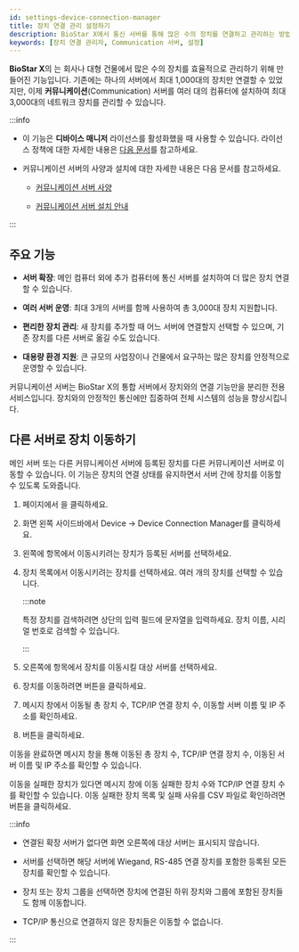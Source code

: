 ```yaml
---
id: settings-device-connection-manager
title: 장치 연결 관리 설정하기
description: BioStar X에서 통신 서버를 통해 많은 수의 장치를 연결하고 관리하는 방법을 안내합니다. 최대 3,000대의 네트워크 장치를 여러 서버로 나누어 관리할 수 있습니다.
keywords: [장치 연결 관리자, Communication 서버, 설정]
---
```


**BioStar X**의 <Cmd sid='settings.deviceConnectionManager.settingMenuTitle' product='2' />는 회사나 대형 건물에서 많은 수의 장치를 효율적으로 관리하기 위해 만들어진 기능입니다. 기존에는 하나의 서버에서 최대 1,000대의 장치만 연결할 수 있었지만, 이제 **커뮤니케이션**(Communication) 서버를 여러 대의 컴퓨터에 설치하여 최대 3,000대의 네트워크 장치를 관리할 수 있습니다.

:::info

* 이 기능은 **디바이스 매니저** 라이선스를 활성화했을 때 사용할 수 있습니다. 라이선스 정책에 대한 자세한 내용은 [다음 문서](licensing)를 참고하세요.

* 커뮤니케이션 서버의 사양과 설치에 대한 자세한 내용은 다음 문서를 참고하세요.

  * [커뮤니케이션 서버 사양](system-requirements#communication-server)

  * [커뮤니케이션 서버 설치 안내](#)

:::

## 주요 기능

- **서버 확장**: 메인 컴퓨터 외에 추가 컴퓨터에 통신 서버를 설치하여 더 많은 장치 연결할 수 있습니다.

- **여러 서버 운영**: 최대 3개의 서버를 함께 사용하여 총 3,000대 장치 지원합니다.

- **편리한 장치 관리**: 새 장치를 추가할 때 어느 서버에 연결할지 선택할 수 있으며, 기존 장치를 다른 서버로 옮길 수도 있습니다.

- **대용량 환경 지원**: 큰 규모의 사업장이나 건물에서 요구하는 많은 장치를 안정적으로 운영할 수 있습니다.

커뮤니케이션 서버는 BioStar X의 통합 서버에서 장치와의 연결 기능만을 분리한 전용 서비스입니다. 장치와의 안정적인 통신에만 집중하여 전체 시스템의 성능을 향상시킵니다.


## 다른 서버로 장치 이동하기

메인 서버 또는 다른 커뮤니케이션 서버에 등록된 장치를 다른 커뮤니케이션 서버로 이동할 수 있습니다. 이 기능은 장치의 연결 상태를 유지하면서 서버 간에 장치를 이동할 수 있도록 도와줍니다.

1. <Cmd sid='shell.header.launcher' /> 페이지에서 <Cmd sid='shell.header.setting' />을 클릭하세요.

1. 화면 왼쪽 사이드바에서 <Cmd>Device</Cmd> → <Cmd>Device Connection Manager</Cmd>를 클릭하세요.

1. 왼쪽에 <Cmd sid='settings.deviceConnectionManager.followerSelectLabel' product='2' /> 항목에서 이동시키려는 장치가 등록된 서버를 선택하세요.

1. 장치 목록에서 이동시키려는 장치를 선택하세요. 여러 개의 장치를 선택할 수 있습니다.

    :::note

    특정 장치를 검색하려면 상단의 입력 필드에 문자열을 입력하세요. 장치 이름, 시리얼 번호로 검색할 수 있습니다.

    :::

1. 오른쪽에 <Cmd sid='settings.deviceConnectionManager.selectedSelectLabel' product='2' /> 항목에서 장치를 이동시킬 대상 서버를 선택하세요.

1. 장치를 이동하려면 <Cmd sid='settings.deviceConnectionManager.moveButtonTitle' product='2' /> 버튼을 클릭하세요.

1. 메시지 창에서 이동될 총 장치 수, TCP/IP 연결 장치 수, 이동할 서버 이름 및 IP 주소를 확인하세요.

1. <Cmd sid='button.apply' product='2' /> 버튼을 클릭하세요.

이동을 완료하면 메시지 창을 통해 이동된 총 장치 수, TCP/IP 연결 장치 수, 이동된 서버 이름 및 IP 주소를 확인할 수 있습니다. 

이동을 실패한 장치가 있다면 메시지 창에 이동 실패한 장치 수와 TCP/IP 연결 장치 수를 확인할 수 있습니다. 이동 실패한 장치 목록 및 실패 사유를 CSV 파일로 확인하려면 <Cmd sid='button.download' product='2' /> 버튼을 클릭하세요.

:::info

* 연결된 확장 서버가 없다면 화면 오른쪽에 대상 서버는 표시되지 않습니다.

* 서버를 선택하면 해당 서버에 Wiegand, RS-485 연결 장치를 포함한 등록된 모든 장치를 확인할 수 있습니다.

* 장치 또는 장치 그룹을 선택하면 장치에 연결된 하위 장치와 그룹에 포함된 장치들도 함께 이동합니다.

* TCP/IP 통신으로 연결하지 않은 장치들은 이동할 수 없습니다.

:::